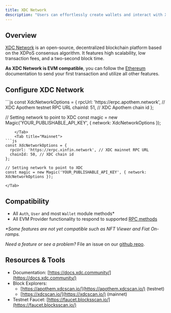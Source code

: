 ---
title: XDC Network
description: "Users can effortlessly create wallets and interact with XDC using the Magic SDK."
---

## Overview

[XDC Network](https://xdc.community/) is an open-source, decentralized blockchain platform based on the XDPoS consensus algorithm. It features high scalability, low transaction fees, and a two-second block time.

**As XDC Network is EVM compatible**, you can follow the [Ethereum](/docs/blockchains/featured-chains/ethereum/javascript) documentation to send your first transaction and utilize all other features.

## Configure XDC Network

<Tabs>
    <Tab title="Testnet">
```js
const XdcNetworkOptions = {
  rpcUrl: 'https://erpc.apothem.network', // XDC Apothem testnet RPC URL
  chainId: 51, // XDC Apothem chain id
};

// Setting network to point to XDC
const magic = new Magic('YOUR_PUBLISHABLE_API_KEY', { network: XdcNetworkOptions });

````
    </Tab>
    <Tab title="Mainnet">
```js
const XdcNetworkOptions = {
  rpcUrl: 'https://erpc.xinfin.network', // XDC mainnet RPC URL
  chainId: 50, // XDC chain id
};

// Setting network to point to XDC
const magic = new Magic('YOUR_PUBLISHABLE_API_KEY', { network: XdcNetworkOptions });
````

    </Tab>

</Tabs>

## Compatibility

- All `Auth`, `User` and most `Wallet` module methods\*
- All EVM Provider functionality to respond to supported [RPC methods](/docs/api/client-side-sdks/web#evm-rpc-methods)

_\*Some features are not yet compatible such as NFT Viewer and Fiat On-ramps._

_Need a feature or see a problem?_ File an issue on our [github repo](https://github.com/magiclabs/magic-js).

## Resources & Tools

- Documentation: [https://docs.xdc.community/](https://docs.xdc.community/)
- Block Explorers:
  - [https://apothem.xdcscan.io/](https://apothem.xdcscan.io/) (testnet)
  - [https://xdcscan.io/](https://xdcscan.io/) (mainnet)
- Testnet Faucet: [https://faucet.blocksscan.io/](https://faucet.blocksscan.io/)
